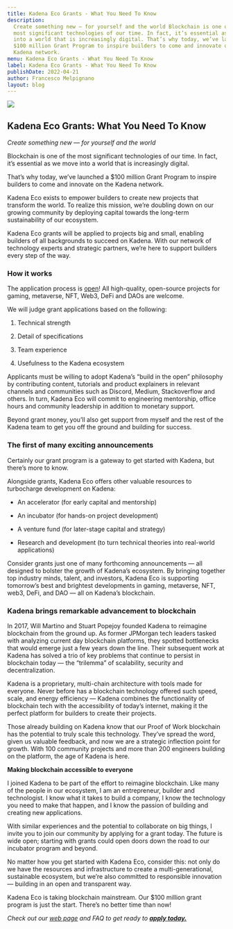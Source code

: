 ```yaml
---
title: Kadena Eco Grants - What You Need To Know
description:
  Create something new — for yourself and the world Blockchain is one of the
  most significant technologies of our time. In fact, it’s essential as we move
  into a world that is increasingly digital. That’s why today, we’ve launched a
  $100 million Grant Program to inspire builders to come and innovate on the
  Kadena network.
menu: Kadena Eco Grants - What You Need To Know
label: Kadena Eco Grants - What You Need To Know
publishDate: 2022-04-21
author: Francesco Melpignano
layout: blog
---
```


![](/assets/blog/0_32R3zmCL7LfiYyED.png)

## Kadena Eco Grants: What You Need To Know

_Create something new — for yourself and the world_

Blockchain is one of the most significant technologies of our time. In fact,
it’s essential as we move into a world that is increasingly digital.

That’s why today, we’ve launched a $100 million Grant Program to inspire
builders to come and innovate on the Kadena network.

Kadena Eco exists to empower builders to create new projects that transform the
world. To realize this mission, we’re doubling down on our growing community by
deploying capital towards the long-term sustainability of our ecosystem.

Kadena Eco grants will be applied to projects big and small, enabling builders
of all backgrounds to succeed on Kadena. With our network of technology experts
and strategic partners, we’re here to support builders every step of the way.

### How it works

The application process is
[open](https://khnrs3ltkjv.typeform.com/grant-app?typeform-source=www.google.com)!
All high-quality, open-source projects for gaming, metaverse, NFT, Web3, DeFi
and DAOs are welcome.

We will judge grant applications based on the following:

1.  Technical strength

2.  Detail of specifications

3.  Team experience

4.  Usefulness to the Kadena ecosystem

Applicants must be willing to adopt Kadena’s “build in the open” philosophy by
contributing content, tutorials and product explainers in relevant channels and
communities such as Discord, Medium, Stackoverflow and others. In turn, Kadena
Eco will commit to engineering mentorship, office hours and community leadership
in addition to monetary support.

Beyond grant money, you’ll also get support from myself and the rest of the
Kadena team to get you off the ground and building for success.

### The first of many exciting announcements

Certainly our grant program is a gateway to get started with Kadena, but there’s
more to know.

Alongside grants, Kadena Eco offers other valuable resources to turbocharge
development on Kadena:

- An accelerator (for early capital and mentorship)

- An incubator (for hands-on project development)

- A venture fund (for later-stage capital and strategy)

- Research and development (to turn technical theories into real-world
  applications)

Consider grants just one of many forthcoming announcements — all designed to
bolster the growth of Kadena’s ecosystem. By bringing together top industry
minds, talent, and investors, Kadena Eco is supporting tomorrow’s best and
brightest developments in gaming, metaverse, NFT, web3, DeFi, and DAO — all on
Kadena’s blockchain.

### Kadena brings remarkable advancement to blockchain

In 2017, Will Martino and Stuart Popejoy founded Kadena to reimagine blockchain
from the ground up. As former JPMorgan tech leaders tasked with analyzing
current day blockchain platforms, they spotted bottlenecks that would emerge
just a few years down the line. Their subsequent work at Kadena has solved a
trio of key problems that continue to persist in blockchain today — the
“trilemma” of scalability, security and decentralization.

Kadena is a proprietary, multi-chain architecture with tools made for everyone.
Never before has a blockchain technology offered such speed, scale, and energy
efficiency — Kadena combines the functionality of blockchain tech with the
accessibility of today’s internet, making it the perfect platform for builders
to create their projects.

Those already building on Kadena know that our Proof of Work blockchain has the
potential to truly scale this technology. They’ve spread the word, given us
valuable feedback, and now we are a strategic inflection point for growth. With
100 community projects and more than 200 engineers building on the platform, the
age of Kadena is here.

**Making blockchain accessible to everyone**

I joined Kadena to be part of the effort to reimagine blockchain. Like many of
the people in our ecosystem, I am an entrepreneur, builder and technologist. I
know what it takes to build a company, I know the technology you need to make
that happen, and I know the passion of building and creating new applications.

With similar experiences and the potential to collaborate on big things, I
invite you to join our community by applying for a grant today. The future is
wide open; starting with grants could open doors down the road to our incubator
program and beyond.

No matter how you get started with Kadena Eco, consider this: not only do we
have the resources and infrastructure to create a multi-generational,
sustainable ecosystem, but we’re also committed to responsible innovation —
building in an open and transparent way.

Kadena Eco is taking blockchain mainstream. Our $100 million grant program is
just the start. There’s no better time than now!

_Check out our [web page](https://kadena.io/eco/) and FAQ to get ready to
**[apply today.](https://khnrs3ltkjv.typeform.com/grant-app?typeform-source=www.google.com)**_
